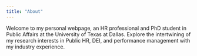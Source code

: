 ---
title: "About"
---

Welcome to my personal webpage, an HR professional and PhD student in Public Affairs at the University of Texas at Dallas. Explore the intertwining of my research interests in Public HR, DEI, and performance management with my industry experience.
